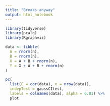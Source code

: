 ```yaml
---
title: "Breaks anyway"
output: html_notebook
---
```


```r
library(tidyverse)
library(pcalg)
library(Rgraphviz)
```

```r
data <- tibble(
  A = rnorm(n),
  B = rnorm(n),
  X = A + B + rnorm(n),
  Y = X + A + B + rnorm(n)
)

pc(
  list(C = cor(data), n = nrow(data)),
  indepTest = gaussCItest,
  labels = colnames(data), alpha = 0.01) %>%
  plot
```